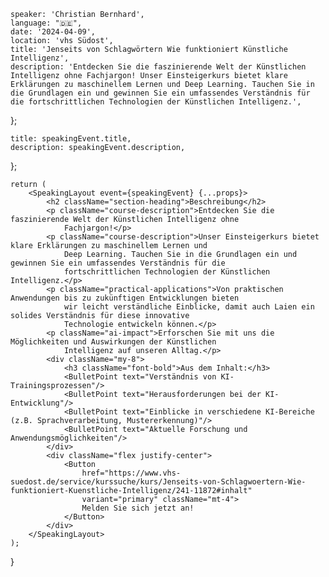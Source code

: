 
    speaker: 'Christian Bernhard',
    language: "🇩🇪",
    date: '2024-04-09',
    location: 'vhs Südost',
    title: 'Jenseits von Schlagwörtern Wie funktioniert Künstliche Intelligenz',
    description: 'Entdecken Sie die faszinierende Welt der Künstlichen Intelligenz ohne Fachjargon! Unser Einsteigerkurs bietet klare Erklärungen zu maschinellem Lernen und Deep Learning. Tauchen Sie in die Grundlagen ein und gewinnen Sie ein umfassendes Verständnis für die fortschrittlichen Technologien der Künstlichen Intelligenz.',
};

    title: speakingEvent.title,
    description: speakingEvent.description,
};

    return (
        <SpeakingLayout event={speakingEvent} {...props}>
            <h2 className="section-heading">Beschreibung</h2>
            <p className="course-description">Entdecken Sie die faszinierende Welt der Künstlichen Intelligenz ohne
                Fachjargon!</p>
            <p className="course-description">Unser Einsteigerkurs bietet klare Erklärungen zu maschinellem Lernen und
                Deep Learning. Tauchen Sie in die Grundlagen ein und gewinnen Sie ein umfassendes Verständnis für die
                fortschrittlichen Technologien der Künstlichen Intelligenz.</p>
            <p className="practical-applications">Von praktischen Anwendungen bis zu zukünftigen Entwicklungen bieten
                wir leicht verständliche Einblicke, damit auch Laien ein solides Verständnis für diese innovative
                Technologie entwickeln können.</p>
            <p className="ai-impact">Erforschen Sie mit uns die Möglichkeiten und Auswirkungen der Künstlichen
                Intelligenz auf unseren Alltag.</p>
            <div className="my-8">
                <h3 className="font-bold">Aus dem Inhalt:</h3>
                <BulletPoint text="Verständnis von KI-Trainingsprozessen"/>
                <BulletPoint text="Herausforderungen bei der KI-Entwicklung"/>
                <BulletPoint text="Einblicke in verschiedene KI-Bereiche (z.B. Sprachverarbeitung, Mustererkennung)"/>
                <BulletPoint text="Aktuelle Forschung und Anwendungsmöglichkeiten"/>
            </div>
            <div className="flex justify-center">
                <Button
                    href="https://www.vhs-suedost.de/service/kurssuche/kurs/Jenseits-von-Schlagwoertern-Wie-funktioniert-Kuenstliche-Intelligenz/241-11872#inhalt"
                    variant="primary" className="mt-4">
                    Melden Sie sich jetzt an!
                </Button>
            </div>
        </SpeakingLayout>
    );
}
